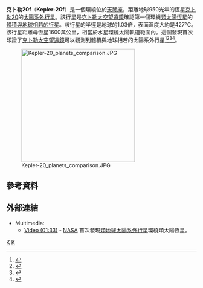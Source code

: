 {{noteTA|zh-hant:克卜勒太空望遠鏡; zh-hans:开普勒太空望远镜
|zh-hant:克卜勒任務;zh-hans:开普勒太空望远镜
|zh-hant:克卜勒;zh-hans:开普勒
}}
'''克卜勒20f'''（'''Kepler-20f'''）是一個環繞位於[[天琴座|天琴座]]，距離地球950光年的恆星[[克卜勒20|克卜勒20]]的[[太陽系外行星|太陽系外行星]]。該行星是[[克卜勒太空望遠鏡|克卜勒太空望遠鏡]]確認第一個環繞[[類太陽恆星|類太陽恆星]]的[[類地行星|體積與地球相若的行星]]。該行星的半徑是地球的1.03倍，表面溫度大約是427°C。該行星距離母恆星1600萬公里，相當於水星環繞太陽軌道範圍內。這個發現首次印證了[[克卜勒太空望遠鏡|克卜勒太空望遠鏡]]可以觀測到體積與地球相若的太陽系外行星<ref name="NASA-20111220">{{cite web|last=Johnson|first=Michele|title=NASA Discovers First Earth-size Planets Beyond Our Solar System|url=http://www.nasa.gov/mission_pages/kepler/news/kepler-20-system.html|publisher=[[NASA|NASA]]|date=20 December 2011|accessdate=2011-12-20|archive-date=2019-05-04|archive-url=https://web.archive.org/web/20190504012546/https://www.nasa.gov/mission_pages/kepler/news/kepler-20-system.html|dead-url=no}}</ref><ref name="Nature-20111220">{{cite web |last=Hand |first=Eric |title=Kepler discovers first Earth-sized exoplanets |url=http://www.nature.com/news/kepler-discovers-first-earth-sized-exoplanets-1.9688 |date=20 December 2011 |publisher=[[自然_(期刊)|Nature]] |accessdate=2011-12-20 |archive-date=2012-01-04 |archive-url=https://web.archive.org/web/20120104125558/http://www.nature.com/news/kepler-discovers-first-earth-sized-exoplanets-1.9688 |dead-url=no }}</ref><ref name="Moskowitz">{{cite news|last=Moskowitz|first=Clara|title=First Ever 'Earth-Sized' Alien Planets Discovered|url=http://www.foxnews.com/scitech/2011/12/20/first-ever-earth-sized-alien-planets-discovered/|date=20 December 2011|publisher=[[福斯新聞頻道|Fox News Channel]]|accessdate=2011-12-20|archive-date=2011-12-25|archive-url=https://web.archive.org/web/20111225130859/http://www.foxnews.com/scitech/2011/12/20/first-ever-earth-sized-alien-planets-discovered/|dead-url=no}}</ref><ref>{{Cite web |url=http://www.nytimes.com/2011/12/21/science/space/nasas-kepler-spacecraft-discovers-2-earth-size-planets.html |title=存档副本 |accessdate=2011-12-21 |archive-date=2013-01-26 |archive-url=https://www.webcitation.org/6DxnWghEN?url=http://www.nytimes.com/2011/12/21/science/space/nasas-kepler-spacecraft-discovers-2-earth-size-planets.html?_r=0 |dead-url=no }}</ref>。

[[File:Kepler-20_planets_comparison.JPG|300px]]

==參考資料==
{{reflist}}

==外部連結== 
* Multimedia:
** [http://www.youtube.com/watch?v=kc4PuQ6tzKo Video (01:33)]{{Wayback|url=http://www.youtube.com/watch?v=kc4PuQ6tzKo |date=20111221114707 }} - [[NASA|NASA]] 首次發現[[類地行星|類地球]][[太陽系外行星|太陽系外行星]]環繞類太陽恆星。

[[Category:2011年发现的系外行星|K]]
[[Category:類地行星|K]]